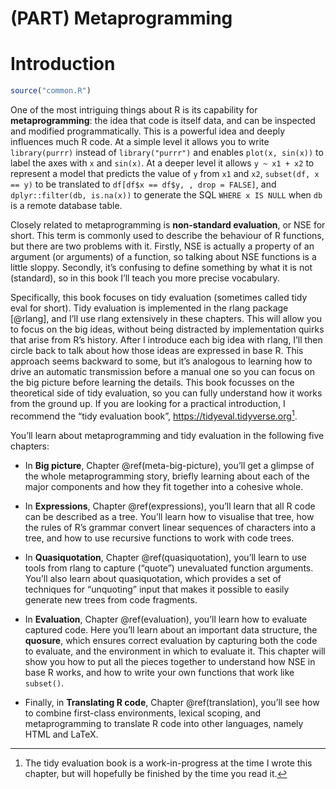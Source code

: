 # (PART) Metaprogramming {-}

# Introduction {.unnumbered}

```r
source("common.R")
```
\index{metaprogramming}
\index{non-standard evaluation}

One of the most intriguing things about R is its capability for __metaprogramming__: the idea that code is itself data, and can be inspected and modified programmatically. This is a powerful idea and deeply influences much R code. At a simple level it allows you to write `library(purrr)` instead of `library("purrr")` and enables `plot(x, sin(x))` to label the axes with `x` and `sin(x)`. At a deeper level it allows `y ~ x1 + x2` to represent a model that predicts the value of `y` from `x1` and `x2`, `subset(df, x == y)` to be translated to `df[df$x == df$y, , drop = FALSE]`, and `dplyr::filter(db, is.na(x))` to generate the SQL `WHERE x IS NULL` when `db` is a remote database table.

Closely related to metaprogramming is __non-standard evaluation__, or NSE for short. This term is commonly used to describe the behaviour of R functions, but there are two problems with it. Firstly, NSE is actually a property of an argument (or arguments) of a function, so talking about NSE functions is a little sloppy. Secondly, it's confusing to define something by what it is not (standard), so in this book I'll teach you more precise vocabulary.

Specifically, this book focuses on tidy evaluation (sometimes called tidy eval for short). Tidy evaluation is implemented in the rlang package [@rlang], and I'll use rlang extensively in these chapters. This will allow you to focus on the big ideas, without being distracted by implementation quirks that arise from R's history. After I introduce each big idea with rlang, I'll then circle back to talk about how those ideas are expressed in base R. This approach seems backward to some, but it's analogous to learning how to drive an automatic transmission before a manual one so you can focus on the big picture before learning the details. This book focusses on the theoretical side of tidy evaluation, so you can fully understand how it works from the ground up. If you are looking for a practical introduction, I recommend the "tidy evaluation book", <https://tidyeval.tidyverse.org>[^tidyeval-wip].

[^tidyeval-wip]: The tidy evaluation book is a work-in-progress at the time I wrote this chapter, but will hopefully be finished by the time you read it.

You'll learn about metaprogramming and tidy evaluation in the following five chapters:

* In __Big picture__, Chapter \@ref(meta-big-picture), you'll get a glimpse of 
  the whole metaprogramming story, briefly learning about each of the major 
  components and how they fit together into a cohesive whole.

* In __Expressions__, Chapter \@ref(expressions), you'll learn that all R code
  can be described as a tree. You'll learn how to visualise that tree, how the 
  rules of R's grammar convert linear sequences of characters into a tree, and 
  how to use recursive functions to work with code trees.

* In __Quasiquotation__, Chapter \@ref(quasiquotation), you'll learn to use
  tools from rlang to capture ("quote") unevaluated function arguments. You'll
  also learn about quasiquotation, which provides a set of techniques for
  "unquoting" input that makes it possible to easily generate new trees from
  code fragments.

* In __Evaluation__, Chapter \@ref(evaluation), you'll learn how to evaluate 
  captured code. Here you'll learn about an important data structure, the 
  __quosure__, which ensures correct evaluation by capturing both the code
  to evaluate, and the environment in which to evaluate it. This chapter will
  show you how to put  all the pieces together to understand how NSE in base
  R works, and how to write your own functions that work like `subset()`.

* Finally, in __Translating R code__, Chapter \@ref(translation), you'll see
  how to combine first-class environments, lexical scoping, and metaprogramming
  to translate R code into other languages, namely HTML and LaTeX.
